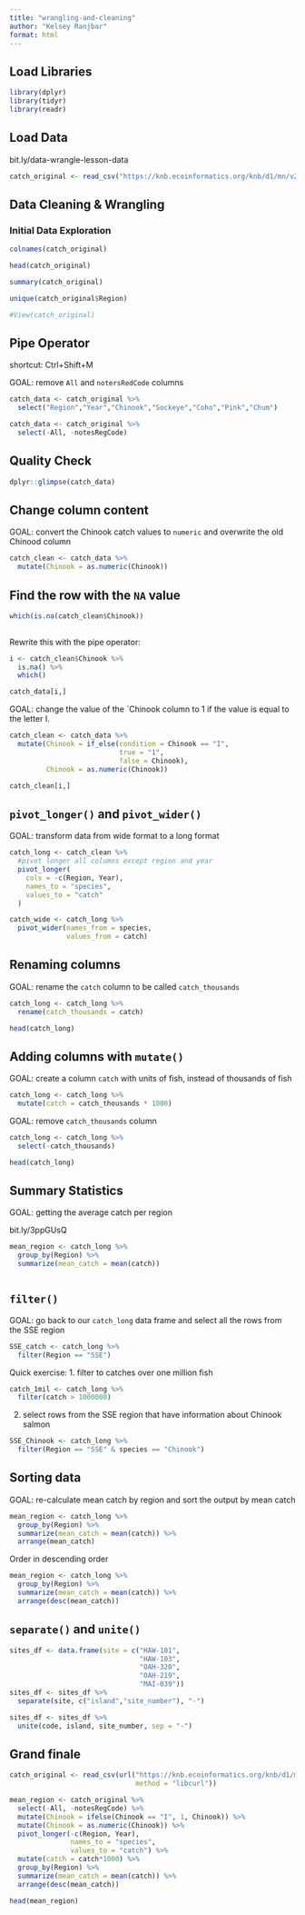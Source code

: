 ```yaml
---
title: "wrangling-and-cleaning"
author: "Kelsey Ranjbar"
format: html
---
```


## Load Libraries
```r
library(dplyr)
library(tidyr)
library(readr)
```

## Load Data
bit.ly/data-wrangle-lesson-data
```r
catch_original <- read_csv("https://knb.ecoinformatics.org/knb/d1/mn/v2/object/df35b.302.1")
```

## Data Cleaning & Wrangling

### Initial Data Exploration

```r
colnames(catch_original)
```

```r
head(catch_original)
```

```r
summary(catch_original)
```

```r
unique(catch_original$Region)
```

```r
#View(catch_original)
```

## Pipe Operator
shortcut: Ctrl+Shift+M

GOAL: remove `All` and `notersRedCode` columns

```r
catch_data <- catch_original %>% 
  select("Region","Year","Chinook","Sockeye","Coho","Pink","Chum")

catch_data <- catch_original %>% 
  select(-All, -notesRegCode)
```

## Quality Check
```r
dplyr::glimpse(catch_data)
```

## Change column content

GOAL: convert the Chinook catch values to `numeric` and overwrite the old Chinood column
```r
catch_clean <- catch_data %>% 
  mutate(Chinook = as.numeric(Chinook))
```
## Find the row with the `NA` value

```r
which(is.na(catch_clean$Chinook))
  
```

Rewrite this with the pipe operator:
```r
i <- catch_clean$Chinook %>% 
  is.na() %>% 
  which()

```

```r
catch_data[i,]
```
  
GOAL: change the value of the `Chinook column to 1 if the value is equal to the letter I.

```r
catch_clean <- catch_data %>% 
  mutate(Chinook = if_else(condition = Chinook == "I",
                           true = "1",
                           false = Chinook),
         Chinook = as.numeric(Chinook))

```

```r
catch_clean[i,]
```
## `pivot_longer()` and `pivot_wider()`

GOAL: transform data from wide format to a long format

```r
catch_long <- catch_clean %>% 
  #pivot longer all columns except region and year
  pivot_longer(
    cols = -c(Region, Year),
    names_to = "species",
    values_to = "catch"
  )
```

```r
catch_wide <- catch_long %>% 
  pivot_wider(names_from = species,
              values_from = catch)
```

## Renaming columns

GOAL: rename the `catch` column to be called `catch_thousands`
```r
catch_long <- catch_long %>% 
  rename(catch_thousands = catch)

head(catch_long)
```

## Adding columns with `mutate()`
GOAL: create a column `catch` with units of fish, instead of thousands of fish
```r
catch_long <- catch_long %>% 
  mutate(catch = catch_thousands * 1000)
```

GOAL: remove `catch_thousands` column
```r
catch_long <- catch_long %>% 
  select(-catch_thousands)

head(catch_long)
```

## Summary Statistics

GOAL: getting the average catch per region

bit.ly/3ppGUsQ
```r
mean_region <- catch_long %>% 
  group_by(Region) %>% 
  summarize(mean_catch = mean(catch))
  
```

## `filter()` 

GOAL: go back to our `catch_long` data frame and select all the rows from the SSE region
```r
SSE_catch <- catch_long %>% 
  filter(Region == "SSE")
```

Quick exercise:
1. filter to catches over one million fish
```r
catch_1mil <- catch_long %>% 
  filter(catch > 1000000)
```

2. select rows from the SSE region that have information about Chinook salmon
```r
SSE_Chinook <- catch_long %>% 
  filter(Region == "SSE" & species == "Chinook")
```

## Sorting data
GOAL: re-calculate mean catch by region and sort the output by mean catch 
```r
mean_region <- catch_long %>% 
  group_by(Region) %>% 
  summarize(mean_catch = mean(catch)) %>% 
  arrange(mean_catch)
```

Order in descending order
```r
mean_region <- catch_long %>% 
  group_by(Region) %>% 
  summarize(mean_catch = mean(catch)) %>% 
  arrange(desc(mean_catch))
```

## `separate()` and `unite()`

```r
sites_df <- data.frame(site = c("HAW-101",
                                "HAW-103",
                                "OAH-320",
                                "OAH-219",
                                "MAI-039"))
sites_df <- sites_df %>% 
  separate(site, c("island","site_number"), "-")
```

```r
sites_df <- sites_df %>% 
  unite(code, island, site_number, sep = "-")
```

## Grand finale
```r
catch_original <- read_csv(url("https://knb.ecoinformatics.org/knb/d1/mn/v2/object/df35b.302.1", 
                               method = "libcurl"))

mean_region <- catch_original %>%
  select(-All, -notesRegCode) %>% 
  mutate(Chinook = ifelse(Chinook == "I", 1, Chinook)) %>% 
  mutate(Chinook = as.numeric(Chinook)) %>% 
  pivot_longer(-c(Region, Year), 
               names_to = "species", 
               values_to = "catch") %>%
  mutate(catch = catch*1000) %>% 
  group_by(Region) %>% 
  summarize(mean_catch = mean(catch)) %>% 
  arrange(desc(mean_catch))

head(mean_region)
```

